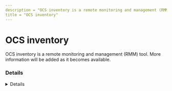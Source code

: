 ```yaml
---
description = "OCS inventory is a remote monitoring and management (RMM) tool. More information will be added as it becomes available."
title = "OCS inventory"
---
```




# OCS inventory

OCS inventory is a remote monitoring and management (RMM) tool. More information will be added as it becomes available.

### Details
<Details author={""}
         category={""}
         created={""}
         website={""}
         lastModified={"2/9/2024"}
         privileges={""}
         free={ "" }
         verification={""}
/>

#### Installation Paths
<Card code={ ["ocsinventory.exe", "ocsservice.exe"] }/>





### Forensic Artifacts




#### Network Artifacts
<EuiSpacer size="xl"/>
<NetworkArtifactsTable data={ [{"Description": "Known remote domains", "Domains": ["user_managed", "ocsinventory-ng.org"], "Ports": []}] }/>




### Detections
- Detects potential network activity of OCS inventory RMM tool
  - [Sigma Rule](https://github.com/magicsword-io/LOLRMM/blob/main/detections/sigma/ocs_inventory_network_sigma.yml)
- Detects potential processes activity of OCS inventory RMM tool
  - [Sigma Rule](https://github.com/magicsword-io/LOLRMM/blob/main/detections/sigma/ocs_inventory_processes_sigma.yml)

### References
- [https://ocsinventory-ng.org/?page_id=878&lang=en](https://ocsinventory-ng.org/?page_id=878&lang=en)

